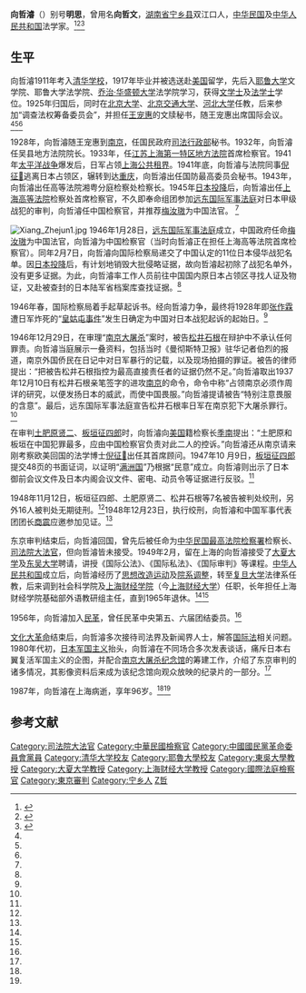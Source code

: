 {{Infobox Officeholder
| name = 向哲濬
| image = Xiang Zhejun.jpg
| sex = 男
| date of birth =  1892年
| place of birth = {{QING}}[[湖南省_(清)|湖南省]][[长沙府|长沙府]][[宁乡县|宁乡县]]
| date of death = {{death year and age|1987|1892}}
| place of death = {{PRC}}[[上海市|上海市]]
| Native place = 
| constituency = 
| spouse = 
| children = 
| party = [[中国国民党革命委员会|中国国民党革命委员会]]（1956年 - 1987年）
| profession = 
| religion = 
| signature = 
| footnotes = 
}}
'''向哲濬'''（{{bd|1892年||1987年|catIdx=Xiang向}}）别号'''明思'''，曾用名'''向哲文'''，[[湖南省|湖南省]][[宁乡县|宁乡县]]双江口人，[[中华民国|中华民国]]及[[中华人民共和国|中华人民共和国]]法学家。<ref name=sina>{{Cite web |url=http://news.sina.com.cn/c/2005-07-17/02156453097s.shtml |title=远东国际军事法庭的长沙籍检察官向哲浚，新浪，2005年07月17日 |accessdate=2013-06-18 |archive-date=2019-06-11 |archive-url=https://web.archive.org/web/20190611021454/http://news.sina.com.cn/c/2005-07-17/02156453097s.shtml |dead-url=no }}</ref><ref name=nxx>{{Cite web |url=http://nxxfy.chinacourt.org/public/detail.php?id=61 |title=宁乡法制思想的本土渊源及其对司法的影响，宁乡县人民法院网，2008-07-10 |accessdate=2013-06-18 |archive-date=2011-09-16 |archive-url=https://web.archive.org/web/20110916082028/http://nxxfy.chinacourt.org/public/detail.php?id=61 |dead-url=yes }}</ref><ref name=shzx>{{Cite web |url=http://shszx.eastday.com/node2/node1721/node2215/node2283/node2293/node2296/u1a12284.html |title=《东京审判》主角原型 、远东国际军事法庭中国检察官—向哲浚，上海政协，于2013-06-18查阅 |access-date=2013-06-18 |archive-date=2019-06-08 |archive-url=https://web.archive.org/web/20190608114157/http://shszx.eastday.com/node2/node1721/node2215/node2283/node2293/node2296/u1a12284.html |dead-url=no }}</ref>

==生平==
向哲濬1911年考入[[清华学校|清华学校]]，1917年毕业并被选送赴[[美国|美国]]留学，先后入[[耶鲁大学|耶鲁大学]]文学院、耶鲁大学法学院、[[乔治·华盛顿大学|乔治·华盛顿大学]]法学院学习，获得[[文学士|文学士]]及[[法学士|法学士]]学位。1925年归国后，同时在[[北京大学|北京大学]]、[[北京交通大学|北京交通大学]]、[[河北大学|河北大学]]任教，后来参加“调查法权筹备委员会”，并担任[[王宠惠|王宠惠]]的文牍秘书，随王宠惠出席国际会议。<ref name=shzx/><ref name=sina/><ref name=nxx/>

1928年，向哲濬随王宠惠到[[南京|南京]]，任国民政府[[司法行政部|司法行政部]]秘书。1932年，向哲濬任吴县地方法院院长。1933年，任[[江苏上海第一特区地方法院|江苏上海第一特区地方法院]]首席检察官。1941年[[太平洋战争|太平洋战争]]爆发后，日军占领[[上海公共租界|上海公共租界]]。1941年底，向哲濬与法院同事[[倪征𣋉|倪征𣋉]]逃离日本占领区，辗转到达[[重庆|重庆]]，向哲濬出任国防最高委员会秘书。1943年，向哲濬出任高等法院湘粤分庭检察处检察长。1945年[[日本投降|日本投降]]后，向哲濬出任[[上海高等法院|上海高等法院]]检察处首席检察官，不久即奉命组团参加[[远东国际军事法庭|远东国际军事法庭]]对日本甲级战犯的审判，向哲濬任中国检察官，并推荐[[梅汝璈|梅汝璈]]为中国法官。 <ref name=shzx/>

[[File:Xiang_Zhejun1.jpg|thumb]]
1946年1月28日，[[远东国际军事法庭|远东国际军事法庭]]成立，中国政府任命[[梅汝璈|梅汝璈]]为中国法官，向哲濬为中国检察官（当时向哲濬正在担任上海高等法院首席检察官）。同年2月7日，向哲濬向国际检察局递交了中国认定的11位日本侵华战犯名单。因[[日本投降|日本投降]]后，有计划地销毁大批侵略证据，故向哲濬起初除了战犯名单外，没有更多证据。为此，向哲濬率工作人员前往中国国内原日本占领区寻找人证及物证，又赴被查封的日本陆军省档案库查找证据。<ref name=sina/>

1946年春，国际检察局着手起草起诉书。经向哲濬力争，最终将1928年即[[张作霖|张作霖]]遭日军炸死的“[[皇姑屯事件|皇姑屯事件]]”发生日确定为中国对日本战犯起诉的起始日。<ref name=sina/>

1946年12月29日，在审理“[[南京大屠杀|南京大屠杀]]”案时，被告[[松井石根|松井石根]]在辩护中不承认任何罪责。向哲濬当庭展示一叠资料，包括当时《曼彻斯特卫报》驻华记者伯烈的报道，南京外国侨民在日记中对日军暴行的记载，以及现场拍摄的罪证。被告的律师提出：“把被告松井石根指控为最高直接责任者的证据仍然不足。”向哲濬取出1937年12月10日有松井石根亲笔签字的进攻[[南京|南京]]的命令，命令中称“占领南京必须作周详的研究，以便发扬日本的威武，而使中国畏服。”向哲濬提请被告“特别注意畏服的含意”。最后，远东国际军事法庭宣告松井石根率日军在南京犯下大屠杀罪行。<ref name=sina/>

在审判[[土肥原贤二|土肥原贤二]]、[[板垣征四郎|板垣征四郎]]时，向哲濬向[[美国|美国]]籍检察长[[季南|季南]]提出：“土肥原和板垣在中国犯罪最多，应由中国检察官负责对此二人的控诉。”向哲濬还从南京请来刚考察欧美回国的法学博士[[倪征𣋉|倪征𣋉]]出任其首席顾问。1947年10 月9日，[[板垣征四郎|板垣征四郎]]提交48页的书面证词，以证明“[[满洲国|满洲国]]”乃根据“民意”成立。向哲濬则出示了日本御前会议文件及日本内阁会议文件、密电、动员令等证据进行反驳。<ref name=sina/>

1948年11月12日，板垣征四郎、土肥原贤二、松井石根等7名被告被判处绞刑，另外16人被判处无期徒刑。<ref name=sina/>1948年12月23日，执行绞刑，向哲濬和中国军事代表团团长[[商震|商震]]应邀参加见证。<ref name=shzx/>

东京审判结束后，向哲濬回国，曾先后被任命为[[中华民国最高法院检察署|中华民国最高法院检察署]]检察长、[[司法院大法官|司法院大法官]]，但向哲濬皆未接受。1949年2月，留在上海的向哲濬接受了[[大夏大学|大夏大学]]及[[东吴大学|东吴大学]]聘请，讲授《国际公法》、《国际私法》、《国际审判》等课程。[[中华人民共和国|中华人民共和国]]成立后，向哲濬经历了[[思想改造运动|思想改造运动]]及[[院系调整|院系调整]]，转至[[复旦大学|复旦大学]]法律系任教，后来调到社会科学院及[[上海财经学院|上海财经学院]]（今[[上海财经大学|上海财经大学]]）任职，长年担任上海财经学院基础部外语教研组主任，直到1965年退休。<ref name=shzx/><ref name=sina/>

1956年，向哲濬加入[[民革|民革]]，曾任民革中央第五、六届团结委员。<ref name=shzx/>

[[文化大革命|文化大革命]]结束后，向哲濬多次接待司法界及新闻界人士，解答[[国际法|国际法]]相关问题。1980年代初，[[日本军国主义|日本军国主义]]抬头，向哲濬在不同场合多次发表谈话，痛斥日本右翼复活军国主义的企图，并配合[[南京大屠杀纪念馆|南京大屠杀纪念馆]]的筹建工作，介绍了东京审判的诸多情况，其影像资料后来成为该纪念馆向观众放映的纪录片的一部分。<ref name=nxx/>

1987年，向哲濬在上海病逝，享年96岁。<ref name=sina/><ref name=shzx/>

==参考文献==
{{commonscat|Xiang Zhejun}}
{{reflist}}

{{中華民國歷屆司法院大法官列表}}
{{遠東國際軍事法庭審判的甲級戰犯名單}}
{{东京审判中国代表团}}
{{DEFAULTSORT:Xiang向}}
[[Category:司法院大法官|Category:司法院大法官]]
[[Category:中華民國檢察官|Category:中華民國檢察官]]
[[Category:中國國民黨革命委員會黨員|Category:中國國民黨革命委員會黨員]]
[[Category:清华大学校友|Category:清华大学校友]]
[[Category:耶魯大學校友|Category:耶魯大學校友]]
[[Category:東吳大學教授|Category:東吳大學教授]]
[[Category:大夏大学教授|Category:大夏大学教授]]
[[Category:上海财经大学教授|Category:上海财经大学教授]]
[[Category:國際法庭檢察官|Category:國際法庭檢察官]]
[[Category:東京審判|Category:東京審判]]
[[Category:宁乡人|Category:宁乡人]]
[[Category:向姓|Z哲]]